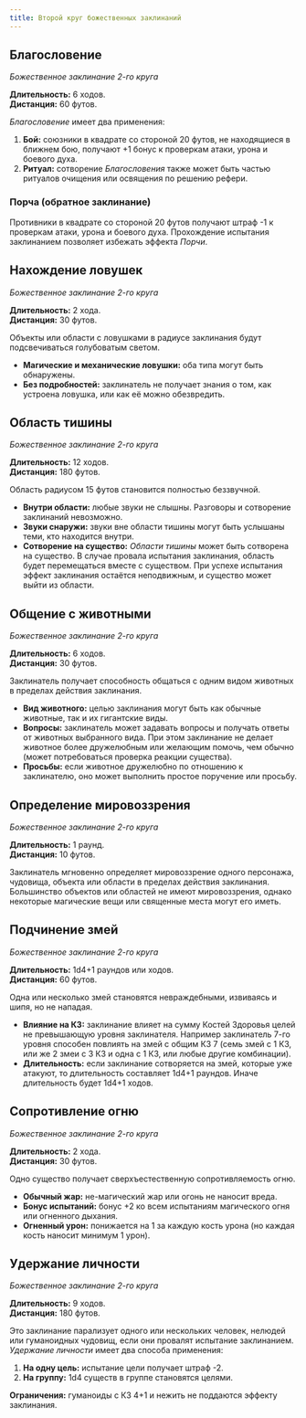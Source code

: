```yaml
---
title: Второй круг божественных заклинаний
---
```


## Благословение

_Божественное заклинание 2-го круга_

**Длительность:** 6 ходов.  
**Дистанция:** 60 футов.

_Благословение_ имеет два применения:

1. **Бой:** союзники в квадрате со стороной 20 футов, не находящиеся в ближнем бою, получают +1 бонус к проверкам атаки, урона и боевого духа.
2. **Ритуал:** сотворение _Благословения_ также может быть частью ритуалов очищения или освящения по решению рефери.

### Порча (обратное заклинание)

Противники в квадрате со стороной 20 футов получают штраф -1 к проверкам атаки, урона и боевого духа. Прохождение испытания заклинанием позволяет избежать эффекта _Порчи_.

## Нахождение ловушек

_Божественное заклинание 2-го круга_

**Длительность:** 2 хода.  
**Дистанция:** 30 футов.

Объекты или области с ловушками в радиусе заклинания будут подсвечиваться голубоватым светом.

- **Магические и механические ловушки:** оба типа могут быть обнаружены.
- **Без подробностей:** заклинатель не получает знания о том, как устроена ловушка, или как её можно обезвредить.

## Область тишины

_Божественное заклинание 2-го круга_

**Длительность:** 12 ходов.  
**Дистанция:** 180 футов.

Область радиусом 15 футов становится полностью беззвучной.

- **Внутри области:** любые звуки не слышны. Разговоры и сотворение заклинаний невозможно.
- **Звуки снаружи:** звуки вне области тишины могут быть услышаны теми, кто находится внутри.
- **Сотворение на существо:** _Области тишины_ может быть сотворена на существо. В случае провала испытания заклинания, область будет перемещаться вместе с существом. При успехе испытания эффект заклинания остаётся неподвижным, и существо может выйти из области.

## Общение с животными

_Божественное заклинание 2-го круга_

**Длительность:** 6 ходов.  
**Дистанция:** 30 футов.

Заклинатель получает способность общаться с одним видом животных в пределах действия заклинания.

- **Вид животного:** целью заклинания могут быть как обычные животные, так и их гигантские виды.
- **Вопросы:** заклинатель может задавать вопросы и получать ответы от животных выбранного вида. При этом заклинание не делает животное более дружелюбным или желающим помочь, чем обычно (может потребоваться проверка реакции существа).
- **Просьбы:** если животное дружелюбно по отношению к заклинателю, оно может выполнить простое поручение или просьбу.

## Определение мировоззрения

_Божественное заклинание 2-го круга_

**Длительность:** 1 раунд.  
**Дистанция:** 10 футов.

Заклинатель мгновенно определяет мировоззрение одного персонажа, чудовища, объекта или области в пределах действия заклинания. Большинство объектов или областей не имеют мировоззрения, однако некоторые магические вещи или священные места могут его иметь.

## Подчинение змей

_Божественное заклинание 2-го круга_

**Длительность:** 1d4+1 раундов или ходов.  
**Дистанция:** 60 футов.

Одна или несколько змей становятся невраждебными, извиваясь и шипя, но не нападая.

- **Влияние на КЗ:** заклинание влияет на сумму Костей Здоровья целей не превышающую уровня заклинателя. Например заклинатель 7-го уровня способен повлиять на змей с общим КЗ 7 (семь змей с 1 КЗ, или же 2 змеи с 3 КЗ и одна с 1 КЗ, или любые другие комбинации).
- **Длительность:** если заклинание сотворяется на змей, которые уже атакуют, то длительность составляет 1d4+1 раундов. Иначе длительность будет 1d4+1 ходов.

## Сопротивление огню

_Божественное заклинание 2-го круга_

**Длительность:** 2 хода.  
**Дистанция:** 30 футов.

Одно существо получает сверхъестественную сопротивляемость огню.

- **Обычный жар:** не-магический жар или огонь не наносит вреда.
- **Бонус испытаний:** бонус +2 ко всем испытаниям магического огня или огненного дыхания.
- **Огненный урон:** понижается на 1 за каждую кость урона (но каждая кость наносит минимум 1 урон).

## Удержание личности

_Божественное заклинание 2-го круга_

**Длительность:** 9 ходов.  
**Дистанция:** 180 футов.

Это заклинание парализует одного или нескольких человек, нелюдей или гуманоидных чудовищ, если они провалят испытание заклинанием. _Удержание личности_ имеет два способа применения:

1. **На одну цель:** испытание цели получает штраф -2.
2. **На группу:** 1d4 существ в группе становятся целями.

**Ограничения:** гуманоиды с КЗ 4+1 и нежить не поддаются эффекту заклинания.
